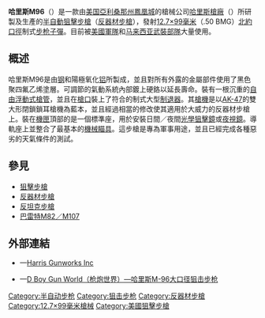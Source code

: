 {{noteTA
|G1=軍事
|G2=長度單位
|G3=Firearms
}}
{{Infobox Weapon
|name= 哈里斯M96<br />{{Lang|en|Harris Gun Works M96}}
|image= 
|image_size= 300px
|caption= 
|origin= {{flagcountry|United States}}
|type= <div class="NavFrame collapsed" style="color: black; background-color: #FFFFFF; margin: 0 auto; padding: 0 10px; text-align: left;"><div class="NavHead" style="background-color: #FFFFFF; margin: 0 auto; padding: 0 10px; font-weight:normal;"></div><div class="NavContent" style="background-color: #FFFFFF; margin: 0 auto; padding: 0 10px;">
* [[半自動步槍|半自動步槍]]
* [[狙擊步槍|狙擊步槍]]
* [[反器材步槍|反器材步槍]]
</div>
</div>
<!-- Type selection -->
|is_ranged= yes
|is_bladed= 
|is_explosive= 
|is_artillery= 
|is_vehicle= 
|is_missile= 
|is_UK= 
<!-- Service history -->
|service= 
|used_by= <div class="NavFrame collapsed" style="color: black; background-color: #FFFFFF; margin: 0 auto; padding: 0 10px; text-align: left;"><div class="NavHead" style="background-color: #FFFFFF; margin: 0 auto; padding: 0 10px; font-weight:normal;"></div><div class="NavContent" style="background-color: #FFFFFF; margin: 0 auto; padding: 0 10px;">
* {{flagcountry|United States}}
* {{flagcountry|Malaysia}}
</div>
</div>
|wars= 
<!-- Production history -->
|designer= [[哈里斯槍廠|哈里斯槍廠]]
|design_date= 
|manufacturer= 哈里斯槍廠
|unit_cost= 
|production_date= 
|number= 
|variants= -{}-
* M86
* M92
<!-- General specifications -->
|spec_label= 
|weight= 空槍、沒有瞄準鏡：11.34[[千克|千克]]（25[[磅|磅]]）
|length= 1,473.2[[毫米|毫米]]（58[[英寸|英寸]]）
|part_length= 736.6毫米（29英吋）
|width= 
|height= 
|diameter= 
|crew= 
<!-- Ranged weapon specifications -->
|cartridge= [[12.7×99mm_NATO|12.7×99毫米北約口徑]]（.50 BMG）
|caliber= 12.7毫米（0.5英吋）
|barrels= 1根，標準[[膛線|膛線]]纏距為1：15，[[槍口|槍口]]裝有[[砲口制動器|制退器]]，可改為裝上[[抑制器|消聲器]]
|action= <div class="NavFrame collapsed" style="color: black; background-color: #FFFFFF; margin: 0 auto; padding: 0 10px; text-align: left;"><div class="NavHead" style="background-color: #FFFFFF; margin: 0 auto; padding: 0 10px; font-weight:normal;"></div><div class="NavContent" style="background-color: #FFFFFF; margin: 0 auto; padding: 0 10px;">
* [[氣動式_(槍械)|氣動式]]
* [[轉拴式槍栓|轉拴式槍栓]]
</div>
</div>
|mode= {{Link-en|半自動槍械|Semi-automatic firearm|半自動}}
|rate= 
|velocity= 
|energy= 
|range= 1,524[[米_(单位)|公尺]]（1,666.67[[码|码]]，5,000[[英尺|英尺]]）
|max_range= 
|feed= 5發可拆卸式[[彈匣|彈匣]]
|sights= <div class="NavFrame collapsed" style="color: black; background-color: #FFFFFF; margin: 0 auto; padding: 0 10px; text-align: left;"><div class="NavHead" style="background-color: #FFFFFF; margin: 0 auto; padding: 0 10px; font-weight:normal;"></div><div class="NavContent" style="background-color: #FFFFFF; margin: 0 auto; padding: 0 10px;">
* [[機械瞄具|機械瞄具]]：覘孔式[[照門|照門]]（可拆卸）
* [[機匣|機匣]]頂部的{{Link-en|韋弗式導軌|Weaver rail mount}}上安裝日間／夜間[[瞄準鏡|光學狙擊鏡]]、[[紅點鏡|紅點鏡／反射式瞄準鏡]]、[[全像武器照準器|全息瞄準鏡]]、[[夜視鏡|夜視鏡]]和／或[[熱成像儀|熱成像儀]]（可拆卸）
</div>
</div>
<!-- 火炮規格 -->
|breech= 
|recoil= 
|carriage= 
|elevation= 
|traverse= 
<!-- 刃器規格 --> 
|blade_type= 
|hilt_type= 
|sheath_type= 
|head_type= 
|haft_type= 
<!-- 爆炸物內填炸藥規格 --> 
|filling= 
|filling_weight= 
|detonation= 
|yield= 
<!-- 車輛/飛彈 規格 -->
|armour= 
|primary_armament= 
|secondary_arament= 
|engine= 
|engine_power= 
|transmission= 
|payload_capacity= 
|fuel_capacity= 
|pw_ratio= 
|suspension= 
|clearance= 
|vehicle_range= 
|speed= 
|guidance= 
|steering= 
<!-- Missiles only -->
|wingspan= 
|propellant= 
|ceiling= 
|altitude= 
|depth= 
|boost= 
|accuracy= 
|launch_platform= 
|transport= 
}}

'''哈里斯M96'''（{{Lang-en|'''Harris Gun Works M96'''}}）是一款由[[美国|美国]][[亞利桑那州|亞利桑那州]][[鳳凰城_(亞利桑那州)|鳳凰城]]的槍械公司[[哈里斯槍廠|哈里斯槍廠]]（{{Lang-en|Harris Gunworks}}）所研製及生產的[[半自动步枪|半自動]][[狙擊步槍|狙擊步槍]]（[[反器材步槍|反器材步槍]]），發射[[12.7×99mm_NATO|12.7×99毫米]]（.50 BMG）[[北大西洋公约组织|北約]][[口徑|口徑]]制式[[步枪|步枪]][[子彈|子彈]]。目前被[[美军|美國軍隊]]和[[马来西亚|马来西亚]][[马来西亚武装部队|武裝部隊]]大量使用。

== 概述 ==
哈里斯M96是由[[钢|钢]]和陽極氧化[[铝|铝]]所製成，並且對所有外露的金屬部件使用了黑色聚四氟乙烯塗層。可調節的氣動系統內部鍍上硬鉻以延長壽命。裝有一根沉重的[[自由浮動式槍管|自由浮動式]][[槍管|槍管]]，並且在[[槍口|槍口]]裝上了符合{{Link-en|比賽等級|Match grade}}的制式大型[[砲口制動器|制退器]]。其[[槍機|槍機]]是以[[AK-47突击步枪|AK-47]]的雙大形閉鎖鎖耳槍機為藍本，並且經過相當的修改使其適用於大威力的反器材步槍上。裝在[[機匣|機匣]]頂部的是一個標準{{Link-en|韋弗式導軌|Weaver rail mount}}座，用於安裝日間／夜間[[望远镜|光學狙擊鏡]]或[[夜視鏡|夜視鏡]]。導軌座上並整合了最基本的[[機械瞄具|機械瞄具]]。這步槍是專為軍事用途，並且已經完成各種惡劣的天氣條件的測試。

== 參見 ==
* [[狙擊步槍|狙擊步槍]]
* [[反器材步槍|反器材步槍]]
* [[反坦克步槍|反坦克步槍]]
* [[巴雷特M82狙擊步槍|巴雷特M82／M107]]

== 外部連結 ==
* {{en icon}}—[https://web.archive.org/web/20110127135743/http://www.harrisgunworks.net/ Harris Gunworks Inc]
* {{zh-hans icon}}—[http://pewpewpew.work/usa/r/harris/m96.htm D Boy Gun World（枪炮世界）—哈里斯M-96大口径狙击步枪]{{Wayback|url=http://pewpewpew.work/usa/r/harris/m96.htm |date=20200520231849 }}

{{DEFAULTSORT:Harris Gun Works M96}}
[[Category:半自动步枪|Category:半自动步枪]]
[[Category:狙击步枪|Category:狙击步枪]]
[[Category:反器材步槍|Category:反器材步槍]]
[[Category:12.7×99毫米槍械|Category:12.7×99毫米槍械]]
[[Category:美國狙擊步槍|Category:美國狙擊步槍]]